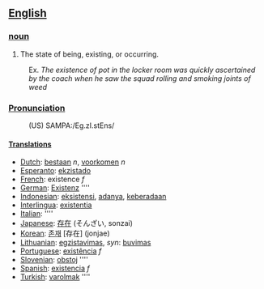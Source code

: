 ==[[English]]==
===[[noun]]===
# The state of being, existing, or occurring.
:Ex. ''The existence of pot in the locker room was quickly ascertained by the coach when he saw the squad rolling and smoking joints of weed''
===[[Pronunciation]]===
:(US) SAMPA:/Eg.zI.stEns/
==== [[Translation]]s ====
*[[Dutch]]: [[bestaan]] ''n'', [[voorkomen]] ''n''
*[[Esperanto]]: [[ekzistado]]
*[[French]]: existence ''f''
*[[German]]: [[Existenz]] ''''
*[[Indonesian]]: [[eksistensi]], [[ada|adanya]], [[ada|keberadaan]]
*[[Interlingua]]: [[existentia]]
*[[Italian]]: [[]] ''''
*[[Japanese]]: [[存在]] (そんざい, sonzai)
*[[Korean]]: [[존재]] [存在] (jonjae)
*[[Lithuanian]]: [[egzistavimas]], ''syn'': [[buvimas]]
*[[Portuguese]]: [[existência]] ''f''
*[[Slovenian]]: [[obstoj]] ''''
*[[Spanish]]: [[existencia]] ''f''
*[[Turkish]]: [[varolmak]] ''''